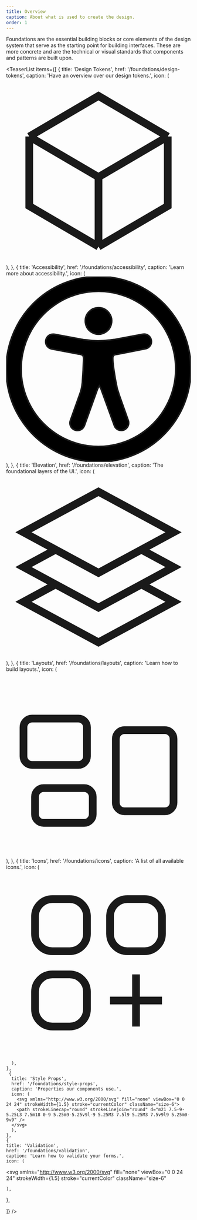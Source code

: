 ```yaml
---
title: Overview
caption: About what is used to create the design.
order: 1
---
```


Foundations are the essential building blocks or core elements of the design system that serve as the starting point for building interfaces. These are more concrete and are the technical or visual standards that components and patterns are built upon.

<TeaserList
  items={[
     {
      title: 'Design Tokens',
      href: '/foundations/design-tokens',
      caption: 'Have an overview over our design tokens.',
      icon: (
      <svg xmlns="http://www.w3.org/2000/svg" fill="none" viewBox="0 0 24 24" strokeWidth={1.5} stroke="currentColor" className="size-6">
        <path strokeLinecap="round" strokeLinejoin="round" d="m21 7.5-9-5.25L3 7.5m18 0-9 5.25m9-5.25v9l-9 5.25M3 7.5l9 5.25M3 7.5v9l9 5.25m0-9v9" />
        </svg>
      ),
    },
    {
      title: 'Accessibility',
      href: '/foundations/accessibility',
      caption: 'Learn more about accessibility.',
      icon: (
        <svg xmlns="http://www.w3.org/2000/svg" viewBox="0 0 122.9 122.9" className="size-6" stroke="currentColor">
          <path d="M61.4 0A61.5 61.5 0 1 1 18 18 61.2 61.2 0 0 1 61.4 0ZM61 74.2l-8.9 24.7a5 5 0 0 1-2.6 2.8 5 5 0 0 1-6.8-6.2l6.2-17.3a26.3 26.3 0 0 0 1.2-4 40.6 40.6 0 0 0 .6-4.2l.5-7.9.3-7.3c0-2.6-.6-2.8-2.7-3.3h-.5l-18-3.4a5 5 0 0 1-3.2-2.1 5 5 0 0 1 5-7.7l19.4 3.6 2.3.2a57.6 57.6 0 0 0 7.2.6 81.1 81.1 0 0 0 8.9-.7l2.6-.3 18.3-3.4a5 5 0 0 1 3.7.7 5 5 0 0 1 1.3 7 5 5 0 0 1-3.2 2l-17.4 3.4-1.6.3c-1.8.3-2.7.4-2.6 3 0 2 .3 4.2.6 6.5a171.2 171.2 0 0 0 2.3 13l1.4 4.4 6 16.9a5 5 0 0 1-6.7 6.2A5 5 0 0 1 72 99l-9-24.7-1-1.8-1 1.8Zm.4-53.5a8.8 8.8 0 1 1-6.2 2.6 8.8 8.8 0 0 1 6.2-2.6ZM97.8 25a51.4 51.4 0 1 0 15 36.3 51.3 51.3 0 0 0-15-36.3Z"/>
        </svg>
      ),
    },
    {
      title: 'Elevation',
      href: '/foundations/elevation',
      caption: 'The foundational layers of the UI.',
      icon: (
      <svg xmlns="http://www.w3.org/2000/svg" fill="none" viewBox="0 0 24 24" strokeWidth={1.5} stroke="currentColor" className="size-6">
        <path strokeLinecap="round" strokeLinejoin="round" d="M6.429 9.75 2.25 12l4.179 2.25m0-4.5 5.571 3 5.571-3m-11.142 0L2.25 7.5 12 2.25l9.75 5.25-4.179 2.25m0 0L21.75 12l-4.179 2.25m0 0 4.179 2.25L12 21.75 2.25 16.5l4.179-2.25m11.142 0-5.571 3-5.571-3" />
        </svg>
      ),
    },
    {
      title: 'Layouts',
      href: '/foundations/layouts',
      caption: 'Learn how to build layouts.',
      icon: (
         <svg xmlns="http://www.w3.org/2000/svg" fill="none" viewBox="0 0 24 24" strokeWidth={1.5} stroke="currentColor" className="size-6">
        <path strokeLinecap="round" strokeLinejoin="round" d="M2.25 7.125C2.25 6.504 2.754 6 3.375 6h6c.621 0 1.125.504 1.125 1.125v3.75c0 .621-.504 1.125-1.125 1.125h-6a1.125 1.125 0 0 1-1.125-1.125v-3.75ZM14.25 8.625c0-.621.504-1.125 1.125-1.125h5.25c.621 0 1.125.504 1.125 1.125v8.25c0 .621-.504 1.125-1.125 1.125h-5.25a1.125 1.125 0 0 1-1.125-1.125v-8.25ZM3.75 16.125c0-.621.504-1.125 1.125-1.125h5.25c.621 0 1.125.504 1.125 1.125v2.25c0 .621-.504 1.125-1.125 1.125h-5.25a1.125 1.125 0 0 1-1.125-1.125v-2.25Z" />
        </svg>
      ),
    },
    {
      title: 'Icons',
      href: '/foundations/icons',
      caption: 'A list of all available icons.',
      icon: (
       <svg xmlns="http://www.w3.org/2000/svg" fill="none" viewBox="0 0 24 24" strokeWidth={1.5} stroke="currentColor" className="size-6">
        <path strokeLinecap="round" strokeLinejoin="round" d="M13.5 16.875h3.375m0 0h3.375m-3.375 0V13.5m0 3.375v3.375M6 10.5h2.25a2.25 2.25 0 0 0 2.25-2.25V6a2.25 2.25 0 0 0-2.25-2.25H6A2.25 2.25 0 0 0 3.75 6v2.25A2.25 2.25 0 0 0 6 10.5Zm0 9.75h2.25A2.25 2.25 0 0 0 10.5 18v-2.25a2.25 2.25 0 0 0-2.25-2.25H6a2.25 2.25 0 0 0-2.25 2.25V18A2.25 2.25 0 0 0 6 20.25Zm9.75-9.75H18a2.25 2.25 0 0 0 2.25-2.25V6A2.25 2.25 0 0 0 18 3.75h-2.25A2.25 2.25 0 0 0 13.5 6v2.25a2.25 2.25 0 0 0 2.25 2.25Z" />
        </svg>

      ),
    },
     {
      title: 'Style Props',
      href: '/foundations/style-props',
      caption: 'Properties our components use.',
      icon: (
        <svg xmlns="http://www.w3.org/2000/svg" fill="none" viewBox="0 0 24 24" strokeWidth={1.5} stroke="currentColor" className="size-6">
        <path strokeLinecap="round" strokeLinejoin="round" d="m21 7.5-9-5.25L3 7.5m18 0-9 5.25m9-5.25v9l-9 5.25M3 7.5l9 5.25M3 7.5v9l9 5.25m0-9v9" />
      </svg>
      ),
    },
    {
    title: 'Validation',
    href: '/foundations/validation',
    caption: 'Learn how to validate your forms.',
    icon: (

<svg
  xmlns="http://www.w3.org/2000/svg"
  fill="none"
  viewBox="0 0 24 24"
  strokeWidth={1.5}
  stroke="currentColor"
  className="size-6"
>
  <path
    strokeLinecap="round"
    strokeLinejoin="round"
    d="M9 12.75 11.25 15 15 9.75M21 12c0 1.268-.63 2.39-1.593 3.068a3.745 3.745 0 0 1-1.043 3.296 3.745 3.745 0 0 1-3.296 1.043A3.745 3.745 0 0 1 12 21c-1.268 0-2.39-.63-3.068-1.593a3.746 3.746 0 0 1-3.296-1.043 3.745 3.745 0 0 1-1.043-3.296A3.745 3.745 0 0 1 3 12c0-1.268.63-2.39 1.593-3.068a3.745 3.745 0 0 1 1.043-3.296 3.746 3.746 0 0 1 3.296-1.043A3.746 3.746 0 0 1 12 3c1.268 0 2.39.63 3.068 1.593a3.746 3.746 0 0 1 3.296 1.043 3.746 3.746 0 0 1 1.043 3.296A3.745 3.745 0 0 1 21 12Z"
  />
</svg>

    ),

},

]}
/>

